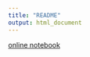 ```yaml
---
title: "README"
output: html_document
---
```



[online notebook](https://github.com/stephenrkeller/PBIO381_srkeller_labnotebook/blob/master/Online_notebook.md)